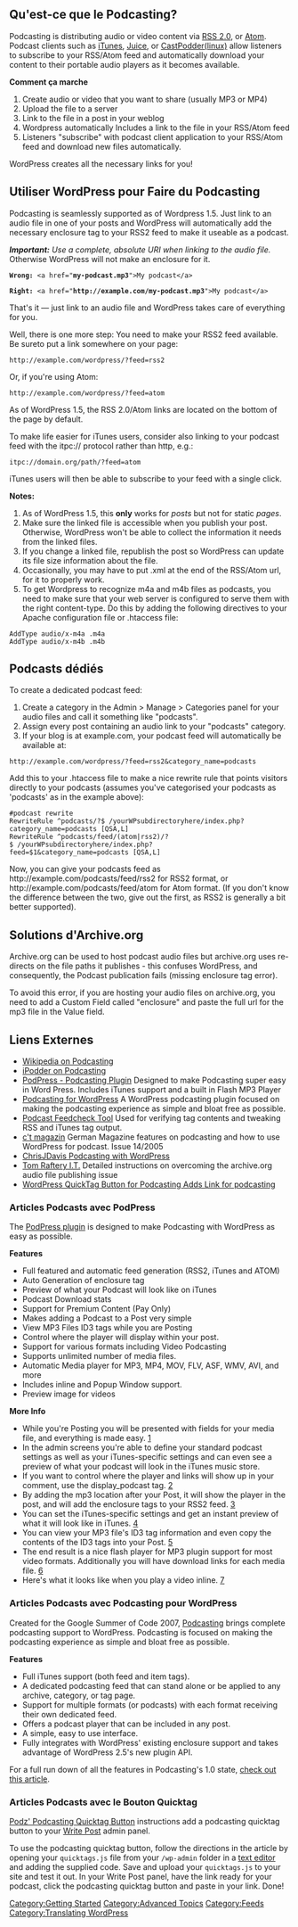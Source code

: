 {{French Header}}
{{Stub}}
== Qu'est-ce que le Podcasting? ==

Podcasting is distributing audio or video content via [[Glossary#RSS|RSS 2.0]], or  [[Glossary#Atom|Atom]]. Podcast clients such as [http://www.itunes.com/ iTunes], [http://juicereceiver.sourceforge.net/index.php Juice], or [http://www.castpodder.net/ CastPodder(linux)] allow listeners to subscribe to your RSS/Atom feed and automatically download your content to their portable audio players as it becomes available.

'''Comment ça marche'''

# Create audio or video that you want to share (usually MP3 or MP4)
# Upload the file to a server
# Link to the file in a post in your weblog
# Wordpress automatically Includes a link to the file in your RSS/Atom feed
# Listeners "subscribe" with podcast client application to your RSS/Atom feed and download new files automatically.

WordPress creates all the necessary links for you!

== Utiliser WordPress pour Faire du Podcasting ==

Podcasting is seamlessly supported as of Wordpress 1.5. Just link to an audio file in one of your posts and WordPress will automatically add the necessary enclosure tag to your RSS2 feed to make it useable as a podcast.

'''''Important:''' Use a complete, absolute URI when linking to the audio file.'' Otherwise WordPress will not make an enclosure for it.

 '''Wrong:''' &lt;a href="'''my-podcast.mp3'''">My podcast&lt;/a>
  
 '''Right:''' &lt;a href="'''<nowiki>http://example.com/my-podcast.mp3</nowiki>'''">My podcast&lt;/a>

That's it &mdash; just link to an audio file and WordPress takes care of everything for you.

Well, there is one more step: You need to make your RSS2 feed available. Be sureto put a link somewhere on your page:

 <nowiki>http://example.com/wordpress/?feed=rss2</nowiki>

Or, if you're using Atom:

 <nowiki>http://example.com/wordpress/?feed=atom</nowiki>

As of WordPress 1.5, the RSS 2.0/Atom links are located on the bottom of the page by default.

To make life easier for iTunes users, consider also linking to your podcast feed with the itpc:// protocol rather than http, e.g.:

 <nowiki>itpc://domain.org/path/?feed=atom</nowiki>

iTunes users will then be able  to subscribe to your feed with a single click.


'''Notes:'''

# As of WordPress 1.5, this '''only''' works for ''posts'' but not for static ''pages''.
# Make sure the linked file is accessible when you publish your post.  Otherwise, WordPress won't be able to collect the information it needs from the linked files.
# If you change a linked file, republish the post so WordPress can update its file size information about the file.
# Occasionally, you may have to put .xml at the end of the RSS/Atom url, for it to properly work.
# To get Wordpress to recognize m4a and m4b files as podcasts, you need to make sure that your web server is configured to serve them with the right content-type. Do this by adding the following directives to your Apache configuration file or .htaccess file:

 <nowiki>AddType audio/x-m4a .m4a
AddType audio/x-m4b .m4b</nowiki>

==Podcasts dédiés==

To create a dedicated podcast feed:

# Create a category in the Admin > Manage > Categories panel for your audio files and call it something like "podcasts".
# Assign every post containing an audio link to your "podcasts" category.
# If your blog is at example.com, your podcast feed will automatically be available at:
 <nowiki>http://example.com/wordpress/?feed=rss2&category_name=podcasts</nowiki>

Add this to your .htaccess file to make a nice rewrite rule that points visitors directly to your podcasts (assumes you've categorised your podcasts as 'podcasts' as in the example above):

 <nowiki>#podcast rewrite
RewriteRule ^podcasts/?$ /yourWPsubdirectoryhere/index.php?category_name=podcasts [QSA,L]
RewriteRule ^podcasts/feed/(atom|rss2)/?$ /yourWPsubdirectoryhere/index.php?feed=$1&category_name=podcasts [QSA,L]</nowiki>

Now, you can give your podcasts feed as  <nowiki>http://example.com/podcasts/feed/rss2</nowiki> for RSS2 format, or <nowiki>http://example.com/podcasts/feed/atom</nowiki> for Atom format. (If you don't know the difference between the two, give out the first, as RSS2 is generally a bit better supported).

==Solutions d'Archive.org==

Archive.org can be used to host podcast audio files but archive.org uses re-directs on the file paths it publishes - this confuses WordPress, and consequently, the Podcast publication fails (missing enclosure tag error).

To avoid this error, if you are hosting your audio files on archive.org, you need to add a Custom Field called "enclosure" and paste the full url for the mp3 file in the Value field.

== Liens Externes ==

* [http://en.wikipedia.org/wiki/Podcasting Wikipedia on Podcasting]
* [http://www.ipodder.org/whatIsPodcasting iPodder on Podcasting]
* [http://www.mightyseek.com/podpress/ PodPress - Podcasting Plugin] Designed to make Podcasting super easy in Word Press. Includes iTunes support and a built in Flash MP3 Player
* [http://wordpress.org/extend/plugins/podcasting/ Podcasting for WordPress] A WordPress podcasting plugin focused on making the podcasting experience as simple and bloat free as possible.
* [http://www.nobodylikesonions.com/feedcheck Podcast Feedcheck Tool]  Used for verifying tag contents and tweaking RSS and iTunes tag output.
* [http://ctmagazin.de c't magazin] German Magazine features on podcasting and how to use WordPress for podcast.  Issue 14/2005
* [http://www.chrisjdavis.org/2005/06/15/podcasting-with-wp/ ChrisJDavis Podcasting with WordPress]
* [http://www.tomrafteryit.net/wordpress-podcasts-not-showing-up-fixed/ Tom Raftery I.T.] Detailed instructions on overcoming the archive.org audio file publishing issue
* [http://www.tamba2.org.uk/wordpress/podcast/ WordPress QuickTag Button for Podcasting Adds Link for podcasting]

=== Articles Podcasts avec PodPress ===

The [http://www.mightyseek.com/podpress PodPress plugin] is designed to make Podcasting with WordPress as easy as possible.

'''Features'''
* Full featured and automatic feed generation (RSS2, iTunes and ATOM)
* Auto Generation of enclosure tag
* Preview of what your Podcast will look like on iTunes
* Podcast Download stats
* Support for Premium Content (Pay Only)
* Makes adding a Podcast to a Post very simple
* View MP3 Files ID3 tags while you are Posting
* Control where the player will display within your post.
* Support for various formats including Video Podcasting
* Supports unlimited number of media files.
* Automatic Media player for MP3, MP4, MOV, FLV, ASF, WMV, AVI, and more
* Includes inline and Popup Window support.
* Preview image for videos

'''More Info'''

* While you're Posting you will be presented with fields for your media file, and everything is made easy. [http://podcasterswiki.com/images/Podpress_screenshot_post_full.jpg]
* In the admin screens you're able to define your  standard podcast settings as well as your iTunes-specific settings and can even see a preview of what your podcast will look in the iTunes music store.
* If you want to control where the player and links will show up in your comment, use the display_podcast tag. [http://podcasterswiki.com/images/Podpress_screenshot_displaypodcast.jpg]
* By adding the mp3 location after your Post, it will show the player in the post, and will add the enclosure tags to your RSS2 feed. [http://podcasterswiki.com/images/Podpress_screenshot_post.jpg]
* You can set the iTunes-specific settings and get an instant preview of what it will look like in iTunes. [http://podcasterswiki.com/images/Podpress_screenshot_itunes.jpg]
* You can view your MP3 file's ID3 tag information and even copy the contents of the ID3 tags into your Post. [http://podcasterswiki.com/images/Podpress_screenshot_ID3Preview.jpg]
* The end result is a nice flash player for MP3 plugin support for most video formats. Additionally you will have download links for each media file. [http://podcasterswiki.com/images/Podpress_screenshot_result.jpg]
* Here's what it looks like when you play a video inline. [http://podcasterswiki.com/images/Podpress_screenshot_result_video.jpg]

=== Articles Podcasts avec Podcasting pour WordPress ===

Created for the Google Summer of Code 2007, [http://wordpress.org/extend/plugins/podcasting/ Podcasting] brings complete podcasting support to WordPress. Podcasting is focused on making the podcasting experience as simple and bloat free as possible.

'''Features'''
* Full iTunes support (both feed and item tags).
* A dedicated podcasting feed that can stand alone or be applied to any archive, category, or tag page.
* Support for multiple formats (or podcasts) with each format receiving their own dedicated feed.
* Offers a podcast player that can be included in any post.
* A simple, easy to use interface.
* Fully integrates with WordPress' existing enclosure support and takes advantage of WordPress 2.5's new plugin API.

For a full run down of all the features in Podcasting's 1.0 state, [http://cavemonkey50.com/2007/08/wordpress-podcasting-support-is-complete/ check out this article].

=== Articles Podcasts avec le Bouton Quicktag ===

[http://www.tamba2.org.uk/wordpress/podcast/ Podz' Podcasting Quicktag Button] instructions add a podcasting quicktag button to your [[Write_Post_SubPanel|Write Post]] admin panel.

To use the podcasting quicktag button, follow the directions in the article by opening your <tt>quicktags.js</tt> file from your <tt>/wp-admin</tt> folder in a [[Glossary#Text editor|text editor]] and adding the supplied code. Save and upload your <tt>quicktags.js</tt> to your site and test it out. In your Write Post panel, have the link ready for your podcast, click the podcasting quicktag button and paste in your link. Done!
 
[[Category:Getting Started]]
[[Category:Advanced Topics]]
[[Category:Feeds]]
[[Category:Translating WordPress]]